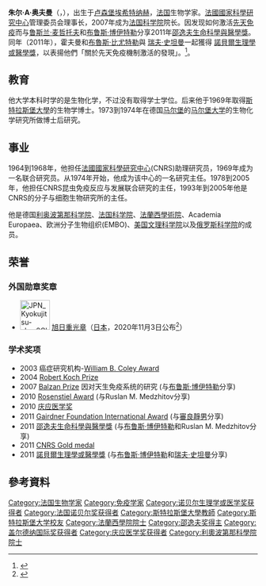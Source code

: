 {{Link style|time=2015-12-11T07:12:16+00:00}}
{{NoteTA |
T=zh-cn:朱尔·A·奥夫曼;zh-tw:朱爾斯·霍夫曼 |
1=zh-cn:朱尔;zh-tw:朱爾斯 |
2=zh-cn:奥夫曼;zh-tw:霍夫曼 |
3=zh-cn:博伊特勒;zh-tw:比尤特勒 |
4=zh-cn:拉尔夫;zh-tw:瑞夫 |
5=zh-cn:斯坦曼;zh-tw:史坦曼 |
6=zh-cn:树突状;zh-tw:樹狀 |
G1=Lifesciences
}}
{{Infobox scientist
| name              = 朱爾斯·霍夫曼[[File:Nobel_prize_medal.svg|25px]]<br /><small>{{lang|fr|Jules Hoffmann}}</small>
| image             = Nobel Prize 2011-Press Conference KI-DSC 7581.jpg
| image_size        = 
| alt               = 
| caption           = 
| birth_date        = {{birth date and age|1941|8|2}}
| birth_place       = [[盧森堡|盧森堡]][[埃希特纳赫|埃希特纳赫]]
| death_date        = 
| death_place       = 
| residence         = 
| citizenship       = 
| nationality       = {{FRA}}
| fields            = [[生物學|生物學]]
| workplaces        = [[法國科學院|法國科學院]]
| alma_mater        = [[盧森堡大學|盧森堡大學]]<br />[[斯特拉斯堡大學|斯特拉斯堡大學]]
| doctoral_advisor  = 
| academic_advisors = 
| doctoral_students = 
| notable_students  = 
| known_for         = 發現先天免疫激活機制
| author_abbrev_bot = 
| author_abbrev_zoo = 
| influences        = 
| influenced        = 
| awards            = [[諾貝爾生理學或醫學獎|諾貝爾生理學或醫學獎]]
| signature         = <!--(filename only)-->
| signature_alt     = 
| footnotes         = 
}}
'''朱尔·A·奥夫曼'''（{{lang-fr|'''Jules A. Hoffmann'''}}，{{bd|1941年|8月2日|||catIdx=Hoffmann, Jules A.}}），出生于[[卢森堡|卢森堡]][[:en:Echternach|埃希特纳赫]]，[[法国|法国]]生物学家。[[法國國家科學研究中心|法國國家科學研究中心]]管理委员会理事长，2007年成为[[法国科学院|法国科学院]]院长。因发现如何激活[[先天免疫|先天免疫]]而与[[鲁斯兰·麦哲托夫|鲁斯兰·麦哲托夫]]和[[布鲁斯·博伊特勒|布鲁斯·博伊特勒]]分享2011年[[邵逸夫獎|邵逸夫生命科學與醫學獎]]。同年（2011年），霍夫曼和[[布魯斯·比尤特勒|布魯斯·比尤特勒]]與 [[瑞夫·史坦曼|瑞夫·史坦曼]]一起獲得 [[諾貝爾生理學或醫學獎|諾貝爾生理學或醫學獎]]，以表揚他們「關於先天免疫機制激活的發現」。<ref name=Nobel>{{cite web |url=http://www.nobelprize.org/nobel_prizes/medicine/laureates/2011/ |title=The Nobel Prize in Physiology or Medicine 2011 |publisher=Nobelprize.org |date=2011-10-03 |accessdate=2011-10-04 |language=en |archive-date=2015-12-12 |archive-url=https://web.archive.org/web/20151212124233/http://www.nobelprize.org/nobel_prizes/medicine/laureates/2011/ |dead-url=no }}</ref>。

== 教育 ==
他大学本科时学的是生物化学，不过没有取得学士学位。后来他于1969年取得[[斯特拉斯堡大學|斯特拉斯堡大學]]的生物学博士。1973到1974年在德国[[马尔堡_(德国)|马尔堡]]的[[马尔堡大学|马尔堡大学]]的生物化学研究所做博士后研究。

== 事业 ==
1964到1968年，他担任[[法國國家科學研究中心|法國國家科學研究中心]](CNRS)助理研究员，1969年成为一名联合研究员。从1974年开始，他成为该中心的一名研究主任。1978到2005年，他担任CNRS昆虫免疫反应与发展联合研究的主任，1993年到2005年他是CNRS的分子与细胞生物研究所的主任。

他是德国[[利奥波第那科学院|利奥波第那科学院]]、[[法国科学院|法国科学院]]、[[法蘭西學術院|法蘭西學術院]]、Academia Europaea、欧洲分子生物组织(EMBO)、[[美国文理科学院|美国文理科学院]]以及[[俄罗斯科学院|俄罗斯科学院]]的成员。

== 荣誉 ==
===外国勋章奖章===
* [[File:JPN_Kyokujitsu-sho_2Class_BAR.svg|60px]] [[旭日章|旭日重光章]]（[[日本|日本]]，2020年11月3日公布<ref>{{ja}}{{cite web |url=https://www.mofa.go.jp/mofaj/files/100110482.pdf |title=令和2年秋の外国人叙勲受章者名簿 |publisher=[[内阁府|内阁府]] |date=2020-11-03 |accessdate=2020-12-26 |archive-date=2020-11-03 |archive-url=https://web.archive.org/web/20201103054312/https://www.mofa.go.jp/mofaj/files/100110482.pdf |dead-url=no }}</ref>）

===学术奖项===
* 2003 癌症研究机构-[[William_B._Coley_Award|William B. Coley Award]]
* 2004 [[Robert_Koch_Prize|Robert Koch Prize]]
* 2007 [[Balzan_Prize|Balzan Prize]] 因对天生免疫系统的研究 (与[[布鲁斯·博伊特勒|布鲁斯·博伊特勒]]分享)
* 2010 [[Rosenstiel_Award|Rosenstiel Award]] (与Ruslan M. Medzhitov分享)
* 2010 [[庆应医学奖|庆应医学奖]]
* 2011 [[Gairdner_Foundation_International_Award|Gairdner Foundation International Award]] (与[[審良靜男|審良靜男]]分享) 
* 2011 [[邵逸夫獎|邵逸夫生命科學與醫學獎]] (与[[布鲁斯·博伊特勒|布鲁斯·博伊特勒]]和Ruslan M. Medzhitov分享)
* 2011 [[CNRS_Gold_medal|CNRS Gold medal]]
* 2011 [[諾貝爾生理學或醫學獎|諾貝爾生理學或醫學獎]] (与[[布鲁斯·博伊特勒|布鲁斯·博伊特勒]]和[[瑞夫·史坦曼|瑞夫·史坦曼]]分享)

== 參考資料 ==
{{reflist}}

{{commonscat|Jules Hoffmann}}

{{諾貝爾生理學或醫學獎獲得者 (2001年－2025年)}}
{{2011年诺贝尔奖获得者}}
{{Shaw Prize}}
{{加拿大盖尔德纳国际奖获得者}}
{{AcademiefrancaiseCurrentMembers}}

{{Authority control}}
{{DEFAULTSORT:Hoffmann, Jules A.}}
[[Category:法国生物学家|Category:法国生物学家]]
[[Category:免疫学家|Category:免疫学家]]
[[Category:诺贝尔生理学或医学奖获得者|Category:诺贝尔生理学或医学奖获得者]]
[[Category:法国诺贝尔奖获得者|Category:法国诺贝尔奖获得者]]
[[Category:斯特拉斯堡大學教師|Category:斯特拉斯堡大學教師]]
[[Category:斯特拉斯堡大学校友|Category:斯特拉斯堡大学校友]]
[[Category:法蘭西學院院士|Category:法蘭西學院院士]]
[[Category:邵逸夫奖得主|Category:邵逸夫奖得主]]
[[Category:盖尔德纳国际奖获得者|Category:盖尔德纳国际奖获得者]]
[[Category:庆应医学奖获得者|Category:庆应医学奖获得者]]
[[Category:利奧波第那科學院院士|Category:利奧波第那科學院院士]]
